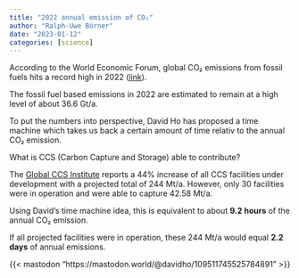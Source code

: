 ```yaml
---
title: "2022 annual emission of CO₂"
author: "Ralph-Uwe Börner"
date: "2023-01-12"
categories: [science]
---
```


According to the World Economic Forum, global CO₂ emissions from fossil fuels hits a record high in 2022 ([link](https://www.weforum.org/agenda/2022/11/global-co2-emissions-fossil-fuels-hit-record-2022/)).

The fossil fuel based emissions in 2022 are estimated to remain at a high level of about 36.6 Gt/a.

To put the numbers into perspective, David Ho has proposed a time machine which takes us back a certain amount of time relativ to the annual CO₂ emission.

What is CCS (Carbon Capture and Storage) able to contribute?

The [Global CCS Institute](https://www.globalccsinstitute.com/resources/global-status-of-ccs-2022/) reports a 44% increase of all CCS facilities under development with a projected total of 244 Mt/a. However, only 30 facilities were in operation and were able to capture 42.58 Mt/a.

Using David's time machine idea, this is equivalent to about **9.2 hours** of the annual CO₂ emission.

If all projected facilities were in operation, these 244 Mt/a would equal **2.2 days** of annual emissions.

{{< mastodon "https://mastodon.world/@davidho/109511745525784891" >}}
